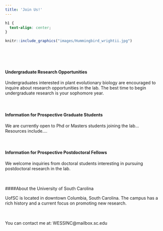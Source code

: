 ```yaml
---
title: 'Join Us!'
---
```

```css
h1 {
  text-align: center;
}
```

```r
knitr::include_graphics("images/Hummingbird_wrightii.jpg")
```

<br><br><br>

#### Undergraduate Research Opportunities

Undergraduates interested in plant evolutionary biology are encouraged to inquire about research opportunities in the lab. The best time to begin undergraduate research is your sophomore year.
<br><br><br>

#### Information for Prospective Graduate Students

We are currently open to Phd or Masters students joining the lab... Resources include....
<br><br><br>

#### Information for Prospective Postdoctoral Fellows

We welcome inquiries from doctoral students interesting in pursuing postdoctoral research in the lab.
<br><br><br>

####About the University of South Carolina

UofSC is located in downtown Columbia, South Carolina. The campus has a rich history and a current focus on promoting new research.
<br><br><br>

You can contact me at:
WESSINC@mailbox.sc.edu